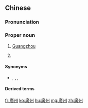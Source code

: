 {{also|広州|广州}}
==Chinese==
{{zh-forms|[[Liangguang]]|[[province]]<br>[[prefecture]]<br>[[county]]<br>their&nbsp;[[seat]]|s=广州}}
{{wikipedia|Guangzhou (historical region)}}
{{wikipedia|Guangzhou}}

===Pronunciation===
{{zh-pron
|m=Guǎngzhōu
|c=gwong2 zau1
|h=pfs=Kóng-chû
|md=Guōng-ciŭ
|mn=qz,tw,xm:Kńg-chiu/zz:Kúiⁿ-chiu
|w=2kuaan tseu
|ma=Guangzhou pronunciation.ogg
|ca=zh-yue-廣州.ogg
|cat=pn
}}

===Proper noun===
{{zh-proper noun}}

# {{zh-div|市|f=府|f2=路}} [[Guangzhou]] {{gloss|presently the [[capital]] of [[Guangdong]]}}
# {{lb|zh|historical}} {{w|Guǎng Prefecture}} {{gloss|various prefectures of [[imperial]] [[China]] in [[present-day]] [[Guangdong]] and [[Guangxi]]}}

====Synonyms====
* {{sense|capital of Guangdong}} {{zh-l|五羊城}}, {{zh-l|羊城}}, {{zh-l|五羊}}, {{zh-l|穗城}}

====Derived terms====
{{zh-der|廣州和約|廣州戲|廣州灣|廣州起義}}

{{zh-cat|Cities in China}}

[[fr:廣州]]
[[ko:廣州]]
[[hu:廣州]]
[[mg:廣州]]
[[zh:廣州]]